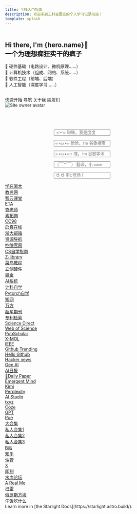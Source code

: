 ```yaml
---
title: 全栈入门指南 
description: 欢迎来到工科生困意的个人学习记录网站！
template: splash
---
```


<div class="lg:-mt-16 lg:h-[500px] lg:min-h-[500px]">
  <div
    class="relative max-w-[1300px] mx-auto h-full px-4 grid lg:grid-cols-2  items-start justify-items-center" style="margin-top: 10%;"
  >
    <div class="mt-[120px] lg:mt-0 max-w-[590px]">
      <h2 class="text-1xl text-center lg:text-left text-balance">
        Hi there, I'm <Highlight class="font-bold">{hero.name}</Highlight>🥰<br />一个<Highlight class="font-bold">为理想痴狂实干</Highlight>的疯子
      </h2>
      <div class="text-sm text-secondary mt-3 text-center lg:text-left">
        🔴 硬件基础（电路设计、微机原理……）<br />🔴 计算机技术（组成、网络、系统……）<br />🔴 软件工程（前端、后端）<br />🔴 人工智能（深度学习……）
      </div>
	  <div class="container-icon">
		<a href="https://space.bilibili.com/3546706348084176" style="padding: 20px;font-size: 24px;text-decoration: none;" className="iconfont icon-bilibili"></a>
		<a href="https://github.com/maindraster" style="padding: 20px;font-size: 24px;text-decoration: none;" className="iconfont icon-github"></a>
		<a href="https://www.zhihu.com/people/wen-dao-81-2-70" style="padding: 20px;font-size: 24px;text-decoration: none;" className="iconfont icon-zhihu"></a>
		</div>
		<LinkButton href="/zero2hero/">快速开始</LinkButton>	  
		<LinkButton href="/#nav" variant="secondary">导航</LinkButton>
		<LinkButton href="/zero2hero/#关于我" variant="minimal" icon="external" >关于我</LinkButton>
		<LinkButton href="/friend/" variant="minimal" icon="external" >朋友们</LinkButton>
    </div>
    <div class="mt-20 lg:mt-0">
      <div
        class="size-[200px] lg:size-[300px] rounded-full overflow-hidden border border-primary bg-zinc-100 dark:bg-zinc-800"
      >
        <img class="size-full" src={author.avatar} alt="Site owner avatar" loading="lazy" />
      </div>
    </div>
  </div>
</div>

<br></br>
<h3 id="nav"></h3>
<Tabs>
	<TabItem label="百度">
	<center>
	<form class="search-container" action="https://www.baidu.com/s" method="get" target="_blank">
		<input id="searchQuery" class="search-input" type="text" name="wd" placeholder=" ⌯'▾'⌯ 啾咪，我是度度" required/>
	</form>
	</center>
 	</TabItem>
	<TabItem label="谷歌">
	<center>
	<form class="search-container" action="https://www.google.com/search?" method="get" target="_blank">
  		<input id="searchQuery" class="search-input" type="text" name="q" placeholder="⌯◑ω◑⌯ 恰恰，I'm 谷歌搜索" required/>
	</form>
	</center>
 	</TabItem>
	<TabItem label="谷歌学术">
	<center>
	<form class="search-container" action="https://scholar.google.com/scholar?hl=zh-CN&as_sdt=0%2C3&" method="get" target="_blank">
  		<input id="searchQuery" class="search-input" type="text" name="q" placeholder="⌯◑ω◑⌯ಣ 嘿，I'm 谷歌学术" required/>
	</form>
	</center>
 	</TabItem>
	<TabItem label="百度翻译">
	<center>
	<form class="search-container" action="https://fanyi.baidu.com/mtpe-individual/multimodal" method="get" target="_blank">
  		<input id="searchQuery" class="search-input" type="text" name="query" placeholder="（￣︶￣） 翻译，小 case" required/>
	</form>
	</center>
 	</TabItem>
	<TabItem label="CSDN">
	<center>
	<form class="search-container" action="https://so.csdn.net/so/search?" method="get" target="_blank">
  		<input id="searchQuery" class="search-input" type="text" name="q" placeholder=" Ծ‸Ծ 牢C登场！" required/>
	</form>
	</center>
 	</TabItem>
</Tabs>
<CardGrid >
	<Card title="🏫 学校官网">
	<div class="container-b not-content" >
		<div class="row-b"> 
			<div class="button-cell"><a href="https://courses.zju.edu.cn/user/index" target="_blank" class="button">学在浙大</a></div>
			<div class="button-cell"><a href="http://zdbk.zju.edu.cn/" target="_blank" class="button">教务网</a></div>
			<div class="button-cell"><a href="http://zdbk.zju.edu.cn/" target="_blank" class="button">智云课堂</a></div>
			<div class="button-cell"><a href="http://eta.zju.edu.cn/" target="_blank" class="button">ETA</a></div>
		</div>
		<div class="row-b"> 
			<div class="button-cell"><a href="https://chalaoshi.buzz/" target="_blank" class="button">査老师</a></div>
			<div class="button-cell"><a href="http://sztz.zju.edu.cn/dekt/#/index/main" target="_blank" class="button">素拓网</a></div>
			<div class="button-cell"><a href="https://www.cc98.org/" target="_blank" class="button">CC98</a></div>
			<div class="button-cell"><a href="https://qzonline.zju.edu.cn/" target="_blank" class="button">启真在线</a></div>
		</div>
		<div class="row-b"> 
			<div class="button-cell"><a href="https://zjuem.zju.edu.cn/"target="_blank" class="button">浙大邮箱</a></div>
			<div class="button-cell"><a href="https://ms.zju.edu.cn/portal/#!/service" target="_blank" class="button">资源导航</a></div>
			<div class="button-cell"><a href="http://www.cse.zju.edu.cn/"target="_blank" class="button">控院官网</a></div>
			</div>
		</div>
	</Card>
	<Card title="🍖 杂食自学">
		<div class="container-b not-content" >
		<div class="row-b"> 
			<div class="button-cell"><a href="https://csdiy.wiki/" target="_blank" class="button">CS自学指南</a></div>
			<div class="button-cell"><a href="https://zh.singlelogin.re/" target="_blank" class="button">Z-library</a></div>
			<div class="button-cell"><a href="https://www.runoob.com/" target="_blank" class="button">菜鸟教程</a></div>
		</div>
		<div class="row-b"> 
			<div class="button-cell"><a href="https://oshwhub.com/" target="_blank" class="button">立创硬件</a></div>
			<div class="button-cell"><a href="https://juejin.cn/"target="_blank" class="button">掘金</a></div>
		</div>
		<div class="row-b"> 
			<div class="button-cell"><a href="https://github.com/chenzomi12/AISystem" target="_blank" class="button">AI系统</a></div>
			<div class="button-cell"><a href="https://github.com/ossu/computer-science" target="_blank" class="button">计科自学</a></div>
			<div class="button-cell"><a href="https://www.learnpytorch.io/00_pytorch_fundamentals/#exercises" target="_blank" class="button">Pytorch自学</a></div>
		</div>
		</div>
	</Card>
	<Card title="🧑‍🔧 科研学术">
		<div class="container-b not-content" >
		<div class="row-b"> 
			<div class="button-cell"><a href="https://www.cnki.net/" target="_blank" class="button">知网</a></div>
			<div class="button-cell"><a href="https://www.wanfangdata.com.cn/index.html" target="_blank" class="button">万方</a></div>
			<div class="button-cell"><a href="https://qikan.chaoxing.com/" target="_blank" class="button">超星期刊</a></div>
			<div class="button-cell"><a href="https://pss-system.cponline.cnipa.gov.cn/"target="_blank" class="button">专利检索</a></div>
		</div>
		<div class="row-b"> 
			<div class="button-cell"><a href="https://www.sciencedirect.com/" target="_blank" class="button">Science Direct</a></div>
			<div class="button-cell"><a href="https://www.webofscience.com/wos/"target="_blank" class="button">Web of Science</a></div>
		</div>
		<div class="row-b"> 
			<div class="button-cell"><a href="https://pubscholar.cn/" target="_blank" class="button">PubScholar</a></div>
			<div class="button-cell"><a href="https://www.x-mol.com/" target="_blank" class="button">X-MOL</a></div>
			<div class="button-cell"><a href="https://ieeexplore.ieee.org/" target="_blank" class="button">IEEE</a></div>		
		</div>
		</div>
	</Card>
	<Card title="🚀 技术前沿">
		<div class="container-b not-content" >
		<div class="row-b"> 
			<div class="button-cell"><a href="https://github.com/trending" target="_blank" class="button">Github Trending</a></div>
			<div class="button-cell"><a href="https://hellogithub.com/" target="_blank" class="button">Hello Github</a></div>
		</div>
		<div class="row-b"> 
			<div class="button-cell"><a href="https://news.ycombinator.com/" target="_blank" class="button">Hacker news</a></div>
			<div class="button-cell"><a href="https://github.com/aishwaryanr/awesome-generative-ai-guide" target="_blank" class="button">Gen AI</a></div>
			<div class="button-cell"><a href="https://gorden-sun.notion.site/527689cd2b294e60912f040095e803c5?v=4f6cc12006c94f47aee4dc909511aeb5" target="_blank" class="button">AI日报</a></div>
		</div>
		<div class="row-b">
			<div class="button-cell"><a href="https://huggingface.co/spaces/hysts/daily-papers" target="_blank" class="button">🤗Daily Paper</a></div>
			<div class="button-cell"><a href="https://www.emergentmind.com/"target="_blank" class="button">Emergent Mind</a></div>
			</div>
		</div>
	</Card>
	<Card title="🤖 AI工具">
		<div class="container-b not-content" >
		<div class="row-b">
			<div class="button-cell"><a href="https://kimi.moonshot.cn/" target="_blank" class="button">Kimi</a></div>
			<div class="button-cell"><a href="https://www.perplexity.ai/" target="_blank" class="button">Perplexity</a></div>
			<div class="button-cell"><a href="https://aistudio.google.com/" target="_blank" class="button">AI Studio</a></div>
			<div class="button-cell"><a href="https://www.txyz.ai/" target="_blank" class="button">txyz</a></div>
		</div>
		<div class="row-b"> 
			<div class="button-cell"><a href="https://www.coze.com/" target="_blank" class="button">Coze</a></div>
			<div class="button-cell"><a href="https://chatgpt.com/"target="_blank" class="button">GPT</a></div>
			<div class="button-cell"><a href="https://poe.com/" target="_blank" class="button">Poe</a></div>
			<div class="button-cell"><a href="https://hf0y97ff1r.feishu.cn/wiki/wikcnZAXTZVOAT7r0mVSgfu0gJd?table=tblmfdJ2RV4crFVv&view=vewUrumvXk" target="_blank" class="button">大合集</a></div>
		</div>
		<div class="row-b">
			<div class="button-cell"><a href="https://yicha.notion.site/YICHA-AI-c99d3324f868459a8eaa65dc13ba5ec6" target="_blank" class="button">私人合集1</a></div>
			<div class="button-cell"><a href="https://www.yanweb.top/more/ai/" target="_blank" class="button">私人合集2</a></div>
			<div class="button-cell"><a href="https://xdkkkgyt8c.feishu.cn/wiki/AFx8wob4FiLGazk2jV1ciCcunDb" target="_blank" class="button">私人合集3</a></div>
		</div>
		</div>
	</Card>
	<Card title="🎮 媒体休闲">
		<div class="container-b not-content" >
		<div class="row-b"> 
			<div class="button-cell"><a href="https://www.bilibili.com/" target="_blank" class="button">B站</a></div>
			<div class="button-cell"><a href="https://www.zhihu.com/" target="_blank" class="button">知乎</a></div>
			<div class="button-cell"><a href="https://www.youtube.com" target="_blank" class="button">油管</a></div>
			<div class="button-cell"><a href="https://x.com/" target="_blank" class="button">X</a></div>
		</div>
		<div class="row-b"> 
			<div class="button-cell"><a href="https://web.okjike.com/" target="_blank" class="button">即刻</a></div>
			<div class="button-cell"><a href="http://www.shuiku.cc/mulu/1172.html" target="_blank" class="button">水库论坛</a></div>
			<div class="button-cell"><a href="https://www.arealme.com/" target="_blank" class="button">A Real Me</a></div>
		</div>
		<div class="row-b"> 
			<div class="button-cell"><a href="https://minesweeper.one/%E6%89%AB%E9%9B%B7/"target="_blank" class="button">扫雷</a></div>
			<div class="button-cell"><a href="https://chvin.github.io/react-tetris/"target="_blank" class="button">俄罗斯方块</a></div>
			<div class="button-cell"><a href="https://cuijiahua.com/eat/"target="_blank" class="button">午饭吃什么</a></div>
		</div>
		</div>
	</Card>
	<Card title="Read the docs">
		Learn more in [the Starlight Docs](https://starlight.astro.build/).
	</Card>
</CardGrid>


<div class="not-content">
<script src="https://lytoday.lylme.com/"></script>
</div>